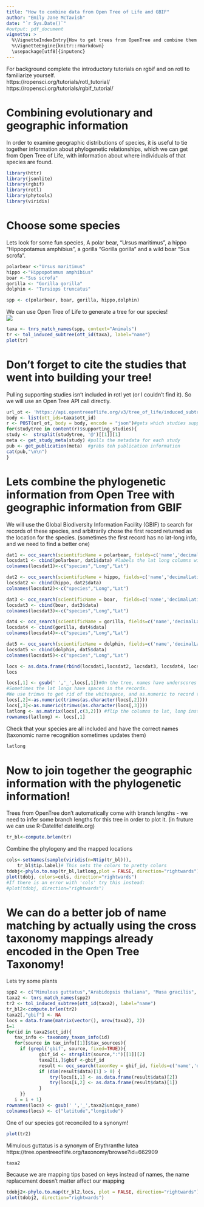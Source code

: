 ```yaml
---
title: "How to combine data from Open Tree of Life and GBIF"
author: "Emily Jane McTavish"
date: "`r Sys.Date()`"
#output: pdf_document
vignette: >
  %\VignetteIndexEntry{How to get trees from OpenTree and combine them with GBIF location data.}
  %\VignetteEngine{knitr::rmarkdown}
  \usepackage[utf8]{inputenc}
---
```

For background complete the introductory tutorials on rgbif and on rotl to familiarize yourself.  
https://ropensci.org/tutorials/rotl_tutorial/  
https://ropensci.org/tutorials/rgbif_tutorial/  

# Combining evolutionary and geographic information
In order to examine geographic distributions of species, it is useful to tie together information about phylogenetic relationships, which we can get from Open Tree of Life, with information about where individuals of that species are found.

```r
library(httr)
library(jsonlite)
library(rgbif)
library(rotl)
library(phytools)
library(viridis)
```


# Choose some species
Lets look for some fun species, 
A polar bear, "Ursus maritimus", a hippo "Hippopotamus amphibius", a gorilla "Gorilla gorilla" and a wild boar "Sus scrofa".

```r
polarbear <-"Ursus maritimus"
hippo <-"Hippopotamus amphibius"
boar <-"Sus scrofa"
gorilla <- "Gorilla gorilla"
dolphin <- "Tursiops truncatus"

spp <- c(polarbear, boar, gorilla, hippo,dolphin)
```

We can use Open Tree of Life to generate a tree for our species!  
![](OpenTree-final-logo-copy.png)
```r
taxa <- tnrs_match_names(spp, context="Animals")
tr <- tol_induced_subtree(ott_id(taxa), label="name")
plot(tr)
```

# Don't forget to cite the studies that went into building your tree!
Pulling supporting studies isn't included in rotl yet (or I couldn't find it).
So we will use an Open Tree API call directly.

```r
url_ot <- 'https://api.opentreeoflife.org/v3/tree_of_life/induced_subtree'
body <- list(ott_ids=taxa$ott_id)
r <- POST(url_ot, body = body, encode = "json")#gets which studies support the subtree from  the open tree API
for(studytree in content(r)$supporting_studies){
study <-  strsplit(studytree, '@')[[1]][1]
meta <- get_study_meta(study) #pulls the metadata for each study
pub <- get_publication(meta)  #grabs teh publication information
cat(pub,"\n\n")
}
```
# Lets combine the phylogenetic information from Open Tree with geographic information from GBIF


We will use the Global Biodiversity Information Facility (GBIF) to search for records of these species, and arbitrarily chose the first record returned as the location for the species. (sometimes the first record has no lat-long info, and we need to find a better one)


```r
dat1 <- occ_search(scientificName = polarbear, fields=c('name','decimalLatitude', 'decimalLongitude'), limit = 10)
locsdat1 <- cbind(polarbear, dat1$data) #labels the lat long columns with the species name
colnames(locsdat1)<-c("species","Long","Lat")

dat2 <- occ_search(scientificName = hippo, fields=c('name','decimalLatitude', 'decimalLongitude'), limit = 10)
locsdat2 <- cbind(hippo, dat2$data)
colnames(locsdat2)<-c("species","Long","Lat")

dat3 <- occ_search(scientificName = boar,  fields=c('name','decimalLatitude', 'decimalLongitude'), limit = 10)
locsdat3 <- cbind(boar, dat3$data)
colnames(locsdat3)<-c("species","Long","Lat")

dat4 <- occ_search(scientificName = gorilla, fields=c('name','decimalLatitude', 'decimalLongitude'), limit = 10)
locsdat4 <- cbind(gorilla, dat4$data)
colnames(locsdat4)<-c("species","Long","Lat")

dat5 <- occ_search(scientificName = dolphin, fields=c('name','decimalLatitude', 'decimalLongitude'), limit = 10)
locsdat5 <- cbind(dolphin, dat5$data)
colnames(locsdat5)<-c("species","Long","Lat")

locs <- as.data.frame(rbind(locsdat1,locsdat2, locsdat3, locsdat4, locsdat5)) #Combine the data from each species
locs
```

```r
locs[,1] <- gsub(' ','_',locs[,1])#On the tree, names have underscores instead of spaces.
#Sometimes the lat longs have spaces in the records. 
#We use trimws to get rid of the whitespace, and as.numeric to record the the latitudes and longitudes as numbers instead of characters.
locs[,2]<-as.numeric(trimws(as.character(locs[,2])))
locs[,3]<-as.numeric(trimws(as.character(locs[,3])))
latlong <- as.matrix(locs[,c(3,2)]) #flip the columns to lat, long instead of long,lat
rownames(latlong) <- locs[,1]
```
Check that your species are all included and have the correct names (taxonomic name recognition sometimes updates them)
```r
latlong
```


# Now to join together the geographic information with the phylogenetic information!
Trees from OpenTree don't automatically come with branch lengths - we need to infer some branch lengths for this tree in order to plot it. (in fruture we can use R-Datelife! datelife.org)

```r
tr_bl<-compute.brlen(tr)
```

Combine the phylogeny and the mapped locations
```r
cols<-setNames(sample(viridis(n=Ntip(tr_bl))),
    tr_bl$tip.label)# This sets the colors to pretty colors
tdobj<-phylo.to.map(tr_bl,latlong,plot = FALSE, direction="rightwards")
plot(tdobj, colors=cols, direction="rightwards")
#If there is an error with 'cols' try this instead:
#plot(tdobj, direction="rightwards")
```
  
# We can do a better job of name matching by actually using the cross taxonomy mappings already encoded in the Open Tree Taxonomy!

Lets try some plants

```r
spp2 <- c("Mimulous guttatus","Arabidopsis thaliana", "Musa gracilis", "Carex capitata")
taxa2 <- tnrs_match_names(spp2)
tr2 <- tol_induced_subtree(ott_id(taxa2), label="name")
tr_bl2<-compute.brlen(tr2)
taxa2[,"gbif"] <- NA
locs = data.frame(matrix(vector(), nrow(taxa2), 2))
i=1
for(id in taxa2$ott_id){
   tax_info <- taxonomy_taxon_info(id)
   for(source in tax_info[[1]]$tax_sources){
     if (grepl('gbif', source, fixed=TRUE)){
            gbif_id <- strsplit(source,":")[[1]][2]
            taxa2[i,]$gbif <-gbif_id
            result <- occ_search(taxonKey = gbif_id, fields=c('name','decimalLatitude', 'decimalLongitude'), limit = 5)
            if (dim(result$data)[1] > 0) {
                try(locs[i,1] <- as.data.frame(result$data)[2])
                try(locs[i,2] <- as.data.frame(result$data)[1])
            }
     }}
   i = i + 1}
rownames(locs) <- gsub(' ','_',taxa2$unique_name) 
colnames(locs) <- c("latitude","longitude")
```

One of our species got reconciled to a synonym! 
```r
plot(tr2)
```
Mimulous guttatus is a synonym of Erythranthe lutea 
https://tree.opentreeoflife.org/taxonomy/browse?id=662909

```r
taxa2
```
Because we are mapping tips based on keys instead of names, the name replacement doesn't matter affect our mapping

```r
tdobj2<-phylo.to.map(tr_bl2,locs, plot = FALSE, direction="rightwards")
plot(tdobj2, direction="rightwards")
```
